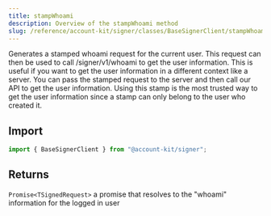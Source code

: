 ```yaml
---
title: stampWhoami
description: Overview of the stampWhoami method
slug: /reference/account-kit/signer/classes/BaseSignerClient/stampWhoami
---
```



Generates a stamped whoami request for the current user. This request can then be used to call /signer/v1/whoami to get the user information.
This is useful if you want to get the user information in a different context like a server. You can pass the stamped request to the server
and then call our API to get the user information. Using this stamp is the most trusted way to get the user information since a stamp can only
belong to the user who created it.

## Import

```ts
import { BaseSignerClient } from "@account-kit/signer";
```

## Returns

`Promise<TSignedRequest>`
a promise that resolves to the "whoami" information for the logged in user
